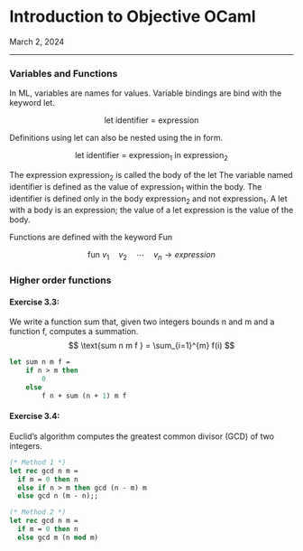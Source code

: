 <h1 class=post >Introduction to Objective OCaml</h1>
<span class='meta'>March 2, 2024</span><br>
<!-- <span class='meta'>All notes are expanded based on </span> -->
<hr/>


### Variables and Functions

In ML, variables are names for values. Variable bindings are bind with the keyword $\text{let}$.

$$ \text{let identifier = expression}$$

Definitions using $\text{let}$ can also be nested using the $\text{in}$ form.

$$
    \text{let identifier = } \text{expression}_1 \text{ in } \text{expression}_2
$$

The expression $\text{expression}_2$ is called the body of the $\text{let}$ The variable named $\text{identifier}$ is defined as the value of $\text{expression}_1$ within the body. The $\text{identifier}$ is defined only in the body $\text{expression}_2$ and not $\text{expression}_1$.
A $\text{let}$ with a body is an expression; the value of a $\text{let}$ expression is the value of the body.

Functions are defined with the keyword $\text{Fun}$

$$ \text{fun } v_1 \quad v_2 \quad \cdots\quad v_n \rightarrow expression$$

### Higher order functions

#### Exercise 3.3:
We write a function $\text{sum}$ that, given two integers bounds n and m and a function f, computes a summation.
$$   \text{sum n m f } = \sum_{i=1}^{m} f(i) $$

```ocaml
let sum n m f = 
    if n > m then
        0
    else
        f n + sum (n + 1) m f
```

#### Exercise 3.4:
Euclid's algorithm computes the greatest common divisor (GCD) of two integers. 



\begin{align*}
    &\text{gcd}(n, k) = \\
    &\quad \text{while } m \neq 0 \\
    & \qquad \text{if } n > m \\
    & \qquad \quad n \gets n - m \\
    & \qquad \text{else} \\
    & \qquad \quad m \gets m - n \\
    &\quad \text{return } n
\end{align*}

```ocaml
(* Method 1 *)
let rec gcd n m =
  if m = 0 then n
  else if n > m then gcd (n - m) m
  else gcd n (m - n);;

(* Method 2 *)
let rec gcd n m =
  if m = 0 then n
  else gcd m (n mod m)
```

